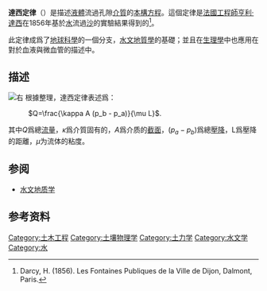 '''達西定律'''（{{lang-en|Darcy's law}}）是描述[[液體|液體]]流過孔隙[[介质|介質]]的[[本构方程|本構方程]]。這個定律是[[法國|法國]][[工程師|工程師]][[亨利·達西|亨利·達西]]在1856年基於[[水|水]]流過[[沙|沙]]的實驗結果得到的<ref>Darcy, H. (1856). Les Fontaines Publiques de la Ville de Dijon, Dalmont, Paris.</ref>。

此定律成爲了[[地球科學|地球科學]]的一個分支，[[水文地質學|水文地質學]]的基礎；並且在[[生理学|生理學]]中也應用在對於血液與微血管的描述中。

== 描述 ==
[[File:Darcy's_Law.svg|右]]
根據{{le|莫里斯·馬斯喀特|Morris Muskat}}整理，達西定律表述爲：
: <math>Q=\frac{\kappa A (p_b - p_a)}{\mu L}</math>.

其中<math>Q</math>爲總[[流量|流量]]，<math>\kappa</math>爲介質固有的{{le|滲透能力|Permeability (earth sciences)}}，<math>A</math>爲介质的[[截面|截面]]，<math>(p_a - p_b)</math>爲總[[壓降|壓降]]，L爲壓降的距離，<math>\mu</math>为流体的粘度。

== 参阅 ==
* [[水文地质学|水文地质学]]

== 参考资料 ==
{{reflist}}

{{物理小作品}}

[[Category:土木工程|Category:土木工程]]
[[Category:土壤物理学|Category:土壤物理学]]
[[Category:土力学|Category:土力学]]
[[Category:水文学|Category:水文学]]
[[Category:水|Category:水]]